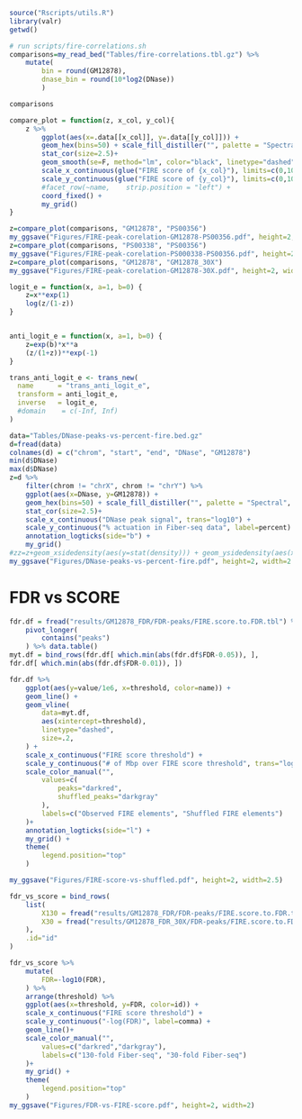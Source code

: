```r
source("Rscripts/utils.R")
library(valr)
getwd()
```

```r
# run scripts/fire-correlations.sh
comparisons=my_read_bed("Tables/fire-correlations.tbl.gz") %>%
    mutate(
        bin = round(GM12878),
        dnase_bin = round(10*log2(DNase))
        ) 

comparisons  
```

```r
compare_plot = function(z, x_col, y_col){
    z %>%
        ggplot(aes(x=.data[[x_col]], y=.data[[y_col]])) +
        geom_hex(bins=50) + scale_fill_distiller("", palette = "Spectral", trans="log10") +
        stat_cor(size=2.5)+
        geom_smooth(se=F, method="lm", color="black", linetype="dashed", size=.3)+
        scale_x_continuous(glue("FIRE score of {x_col}"), limits=c(0,100)) + 
        scale_y_continuous(glue("FIRE score of {y_col}"), limits=c(0,100)) + 
        #facet_row(~name,    strip.position = "left") + 
        coord_fixed() +
        my_grid()
}

z=compare_plot(comparisons, "GM12878", "PS00356")    
my_ggsave("Figures/FIRE-peak-corelation-GM12878-PS00356.pdf", height=2, width=2.5)
z=compare_plot(comparisons, "PS00338", "PS00356")    
my_ggsave("Figures/FIRE-peak-corelation-PS000338-PS00356.pdf", height=2, width=2.5)
z=compare_plot(comparisons, "GM12878", "GM12878_30X")
my_ggsave("Figures/FIRE-peak-corelation-GM12878-30X.pdf", height=2, width=2.5)
```

```r

logit_e = function(x, a=1, b=0) {
    z=x**exp(1)
    log(z/(1-z))
}


anti_logit_e = function(x, a=1, b=0) {
    z=exp(b)*x**a
    (z/(1+z))**exp(-1)
}

trans_anti_logit_e <- trans_new(
  name      = "trans_anti_logit_e",
  transform = anti_logit_e,
  inverse   = logit_e,
  #domain    = c(-Inf, Inf)
)

data="Tables/DNase-peaks-vs-percent-fire.bed.gz"
d=fread(data)
colnames(d) = c("chrom", "start", "end", "DNase", "GM12878")
min(d$DNase)
max(d$DNase)
z=d %>%
    filter(chrom != "chrX", chrom != "chrY") %>%
    ggplot(aes(x=DNase, y=GM12878)) +
    geom_hex(bins=50) + scale_fill_distiller("", palette = "Spectral", trans="log10") +
    stat_cor(size=2.5)+
    scale_x_continuous("DNase peak signal", trans="log10") + 
    scale_y_continuous("% actuation in Fiber-seq data", label=percent) + 
    annotation_logticks(side="b") + 
    my_grid() 
#zz=z+geom_xsidedensity(aes(y=stat(density))) + geom_ysidedensity(aes(x=stat(density))) 
my_ggsave("Figures/DNase-peaks-vs-percent-fire.pdf", height=2, width=2.75)
```



# FDR vs SCORE
```r
fdr.df = fread("results/GM12878_FDR/FDR-peaks/FIRE.score.to.FDR.tbl") %>%
    pivot_longer(
        contains("peaks")
    ) %>% data.table()
myt.df = bind_rows(fdr.df[ which.min(abs(fdr.df$FDR-0.05)), ],
fdr.df[ which.min(abs(fdr.df$FDR-0.01)), ])

fdr.df %>%
    ggplot(aes(y=value/1e6, x=threshold, color=name)) +
    geom_line() +
    geom_vline(
        data=myt.df,
        aes(xintercept=threshold),
        linetype="dashed",
        size=.2,
    ) +
    scale_x_continuous("FIRE score threshold") + 
    scale_y_continuous("# of Mbp over FIRE score threshold", trans="log10", label=comma) + 
    scale_color_manual("",
        values=c(
            peaks="darkred",
            shuffled_peaks="darkgray"
        ),
        labels=c("Observed FIRE elements", "Shuffled FIRE elements")
    )+
    annotation_logticks(side="l") + 
    my_grid() +
    theme(
        legend.position="top"
    )

my_ggsave("Figures/FIRE-score-vs-shuffled.pdf", height=2, width=2.5)
```

```r
fdr_vs_score = bind_rows(
    list(
        X130 = fread("results/GM12878_FDR/FDR-peaks/FIRE.score.to.FDR.tbl"),
        X30 = fread("results/GM12878_FDR_30X/FDR-peaks/FIRE.score.to.FDR.tbl")
    ),
    .id="id"
)

fdr_vs_score %>%
    mutate(
        FDR=-log10(FDR),
    ) %>%
    arrange(threshold) %>%
    ggplot(aes(x=threshold, y=FDR, color=id)) +
    scale_x_continuous("FIRE score threshold") + 
    scale_y_continuous("-log(FDR)", label=comma) + 
    geom_line()+
    scale_color_manual("",
        values=c("darkred","darkgray"),
        labels=c("130-fold Fiber-seq", "30-fold Fiber-seq")
    )+
    my_grid() +
    theme(
        legend.position="top"
    )
my_ggsave("Figures/FDR-vs-FIRE-score.pdf", height=2, width=2)
```